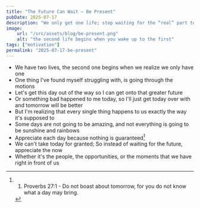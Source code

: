 ```yaml
---
title: "The Future Can Wait — Be Present"
pubDate: 2025-07-17
description: "We only get one life; stop waiting for the “real” part to begin"
image:
    url: "/src/assets/blog/be-present.png"
    alt: "the second life begins when you wake up to the first"
tags: ["motivation"]
permalink: "2025-07-17-be-present"
---
```


<BlogLayout
    title={frontmatter.title}
    description={frontmatter.description}
    image={frontmatter.image.url}
    alt={frontmatter.image.alt}
    date={(frontmatter.pubDate).toString().slice(0,10)}
    tags={frontmatter.tags}
    currentPost={frontmatter.permalink}>

<span>

- We have two lives, the second one begins when we realize we only have one
- One thing I've found myself struggling with, is going through the motions
- Let's get this day out of the way so I can get onto that greater future
- Or something bad happened to me today, so I'll just get today over with and tomorrow will be better
- But I'm realizing that every single thing happens to us exactly the way it's supposed to
- Some days are not going to be amazing, and not everything is going to be sunshine and rainbows
- Appreciate each day because nothing is guaranteed[^1]
- We can't take today for granted; So instead of waiting for the future, appreciate the now
- Whether it's the people, the opportunities, or the moments that we have right in front of us

[^1]:1. Proverbs 27:1 - Do not boast about tomorrow, for you do not know what a day may bring.

</span>
</BlogLayout>
